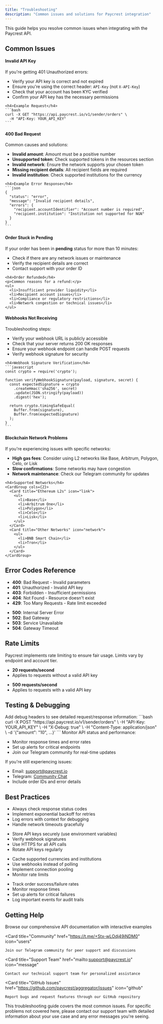 ```yaml
---
title: "Troubleshooting"
description: "Common issues and solutions for Paycrest integration"
---
```


This guide helps you resolve common issues when integrating with the Paycrest API.

## Common Issues

<AccordionGroup>
  <Accordion icon="key" title="Authentication Issues">
    <h4>Invalid API Key</h4>
    <p>If you're getting 401 Unauthorized errors:</p>
    <ul>
      <li>Verify your API key is correct and not expired</li>
      <li>Ensure you're using the correct header: <code>API-Key</code> (not <code>X-API-Key</code>)</li>
      <li>Check that your account has been KYC verified</li>
      <li>Confirm your API key has the necessary permissions</li>
    </ul>
    
    <h4>Example Request</h4>
    ```bash
    curl -X GET "https://api.paycrest.io/v1/sender/orders" \
      -H "API-Key: YOUR_API_KEY"
    ```
  </Accordion>
  
  <Accordion icon="danger" title="Order Creation Errors">
    <h4>400 Bad Request</h4>
    <p>Common causes and solutions:</p>
    <ul>
      <li><strong>Invalid amount</strong>: Amount must be a positive number</li>
      <li><strong>Unsupported token</strong>: Check supported tokens in the resources section</li>
      <li><strong>Invalid network</strong>: Ensure the network supports your chosen token</li>
      <li><strong>Missing recipient details</strong>: All recipient fields are required</li>
      <li><strong>Invalid institution</strong>: Check supported institutions for the currency</li>
    </ul>
    
    <h4>Example Error Response</h4>
    ```json
    {
      "status": "error",
      "message": "Invalid recipient details",
      "errors": {
        "recipient.accountIdentifier": "Account number is required",
        "recipient.institution": "Institution not supported for NGN"
      }
    }
    ```
  </Accordion>
  
  <Accordion icon="clock" title="Order Status Issues">
    <h4>Order Stuck in Pending</h4>
    <p>If your order has been in <b>pending</b> status for more than 10 minutes:</p>
    <ul>
      <li>Check if there are any network issues or maintenance</li>
      <li>Verify the recipient details are correct</li>
      <li>Contact support with your order ID</li>
    </ul>
    
    <h4>Order Refunded</h4>
    <p>Common reasons for a refund:</p>
    <ul>
      <li>Insufficient provider liquidity</li>
      <li>Recipient account issues</li>
      <li>Compliance or regulatory restrictions</li>
      <li>Network congestion or technical issues</li>
    </ul>
  </Accordion>
  
  <Accordion icon="webhook" title="Webhook Issues">
    <h4>Webhooks Not Receiving</h4>
    <p>Troubleshooting steps:</p>
    <ul>
      <li>Verify your webhook URL is publicly accessible</li>
      <li>Check that your server returns 200 OK responses</li>
      <li>Ensure your webhook endpoint can handle POST requests</li>
      <li>Verify webhook signature for security</li>
    </ul>
    
    <h4>Webhook Signature Verification</h4>
    ```javascript
    const crypto = require('crypto');
    
    function verifyWebhookSignature(payload, signature, secret) {
      const expectedSignature = crypto
        .createHmac('sha256', secret)
        .update(JSON.stringify(payload))
        .digest('hex');
      
      return crypto.timingSafeEqual(
        Buffer.from(signature),
        Buffer.from(expectedSignature)
      );
    }
    ```
  </Accordion>
  
  <Accordion icon="wifi" title="Network Issues">
    <h4>Blockchain Network Problems</h4>
    <p>If you're experiencing issues with specific networks:</p>
    <ul>
      <li><strong>High gas fees</strong>: Consider using L2 networks like Base, Arbitrum, Polygon, Celo, or Lisk</li>
      <li><strong>Slow confirmations</strong>: Some networks may have congestion</li>
      <li><strong>Network maintenance</strong>: Check our Telegram community for updates</li>
    </ul>
    
    <h4>Supported Networks</h4>
    <CardGroup cols={2}>
      <Card title="Ethereum L2s" icon="link">
        <ul>
          <li>Base</li>
          <li>Arbitrum One</li>
          <li>Polygon</li>
          <li>Celo</li>
          <li>Lisk</li>
        </ul>
      </Card>
      <Card title="Other Networks" icon="network">
        <ul>
          <li>BNB Smart Chain</li>
          <li>Tron</li>
        </ul>
      </Card>
    </CardGroup>
  </Accordion>
</AccordionGroup>

## Error Codes Reference

<CardGroup cols={2}>
  <Card title="4xx Client Errors" icon="alert-triangle">
    <ul>
      <li><strong>400</strong>: Bad Request - Invalid parameters</li>
      <li><strong>401</strong>: Unauthorized - Invalid API key</li>
      <li><strong>403</strong>: Forbidden - Insufficient permissions</li>
      <li><strong>404</strong>: Not Found - Resource doesn't exist</li>
      <li><strong>429</strong>: Too Many Requests - Rate limit exceeded</li>
    </ul>
  </Card>
  
  <Card title="5xx Server Errors" icon="server">
    <ul>
      <li><strong>500</strong>: Internal Server Error</li>
      <li><strong>502</strong>: Bad Gateway</li>
      <li><strong>503</strong>: Service Unavailable</li>
      <li><strong>504</strong>: Gateway Timeout</li>
    </ul>
  </Card>
</CardGroup>

## Rate Limits

<Note>
  Paycrest implements rate limiting to ensure fair usage. Limits vary by endpoint and account tier.
</Note>

<CardGroup cols={2}>
  <Card title="Unauthenticated" icon="lock">
    <ul>
      <li><strong>20 requests/second</strong></li>
      <li>Applies to requests without a valid API key</li>
    </ul>
  </Card>
  <Card title="Authenticated" icon="user">
    <ul>
      <li><strong>500 requests/second</strong></li>
      <li>Applies to requests with a valid API key</li>
    </ul>
  </Card>
</CardGroup>

## Testing & Debugging

<Steps>
  <Step title="Enable Debug Logging">
    Add debug headers to see detailed request/response information:
    ```bash
    curl -X POST "https://api.paycrest.io/v1/sender/orders" \
      -H "API-Key: YOUR_API_KEY" \
      -H "X-Debug: true" \
      -H "Content-Type: application/json" \
      -d '{"amount": "10", ...}'
    ```
  </Step>
  
  <Step title="Check API Status">
    Monitor API status and performance:
    <ul>
      <li>Monitor response times and error rates</li>
      <li>Set up alerts for critical endpoints</li>
      <li>Join our Telegram community for real-time updates</li>
    </ul>
  </Step>
  
  <Step title="Contact Support">
    If you're still experiencing issues:
    <ul>
      <li>Email: <a href="mailto:support@paycrest.io">support@paycrest.io</a></li>
      <li>Telegram: <a href="https://t.me/+Stx-wLOdj49iNDM0">Community Chat</a></li>
      <li>Include order IDs and error details</li>
    </ul>
  </Step>
</Steps>

## Best Practices

<CardGroup cols={2}>
  <Card title="Error Handling" icon="shield">
    <ul>
      <li>Always check response status codes</li>
      <li>Implement exponential backoff for retries</li>
      <li>Log errors with context for debugging</li>
      <li>Handle network timeouts gracefully</li>
    </ul>
  </Card>
  
  <Card title="Security" icon="lock">
    <ul>
      <li>Store API keys securely (use environment variables)</li>
      <li>Verify webhook signatures</li>
      <li>Use HTTPS for all API calls</li>
      <li>Rotate API keys regularly</li>
    </ul>
  </Card>
  
  <Card title="Performance" icon="zap">
    <ul>
      <li>Cache supported currencies and institutions</li>
      <li>Use webhooks instead of polling</li>
      <li>Implement connection pooling</li>
      <li>Monitor rate limits</li>
    </ul>
  </Card>
  
  <Card title="Monitoring" icon="activity">
    <ul>
      <li>Track order success/failure rates</li>
      <li>Monitor response times</li>
      <li>Set up alerts for critical failures</li>
      <li>Log important events for audit trails</li>
    </ul>
  </Card>
</CardGroup>

## Getting Help

<CardGroup cols={2}>
  <Card
    title="Documentation"
    href="/api-reference"
    icon="book"
  >
    Browse our comprehensive API documentation with interactive examples
  </Card>
  
  <Card
    title="Community"
    href="https://t.me/+Stx-wLOdj49iNDM0"
    icon="users"
  >
    Join our Telegram community for peer support and discussions
  </Card>
  
  <Card
    title="Support Team"
    href="mailto:support@paycrest.io"
    icon="message"
  >
    Contact our technical support team for personalized assistance
  </Card>
  
  <Card
    title="GitHub Issues"
    href="https://github.com/paycrest/aggregator/issues"
    icon="github"
  >
    Report bugs and request features through our GitHub repository
  </Card>
</CardGroup>

<Note>
  This troubleshooting guide covers the most common issues. For specific problems not covered here, please contact our support team with detailed information about your use case and any error messages you're seeing.
</Note> 